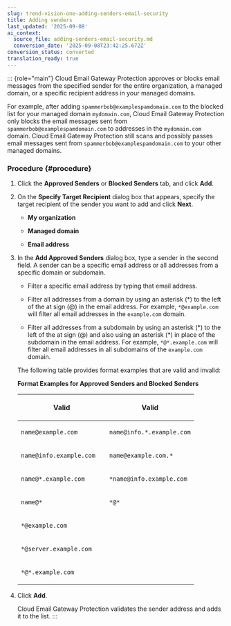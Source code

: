 ```yaml
---
slug: trend-vision-one-adding-senders-email-security
title: Adding senders
last_updated: '2025-09-08'
ai_context:
  source_file: adding-senders-email-security.md
  conversion_date: '2025-09-08T23:42:25.672Z'
conversion_status: converted
translation_ready: true
---
```


::: {role="main"}
Cloud Email Gateway Protection approves or blocks email messages from the specified sender for the entire organization, a managed domain, or a specific recipient address in your managed domains.

For example, after adding `spammerbob@examplespamdomain.com` to the blocked list for your managed domain `mydomain.com`, Cloud Email Gateway Protection only blocks the email messages sent from `spammerbob@examplespamdomain.com` to addresses in the `mydomain.com` domain. Cloud Email Gateway Protection still scans and possibly passes email messages sent from `spammerbob@examplespamdomain.com` to your other managed domains.

### Procedure {#procedure}

1.  Click the **Approved Senders** or **Blocked Senders** tab, and click **Add**.

2.  On the **Specify Target Recipient** dialog box that appears, specify the target recipient of the sender you want to add and click **Next**.

    - **My organization**

    - **Managed domain**

    - **Email address**

3.  In the **Add Approved Senders** dialog box, type a sender in the second field. A sender can be a specific email address or all addresses from a specific domain or subdomain.

    - Filter a specific email address by typing that email address.

    - Filter all addresses from a domain by using an asterisk (\*) to the left of the at sign (@) in the email address. For example, `*@example.com` will filter all email addresses in the `example.com` domain.

    - Filter all addresses from a subdomain by using an asterisk (\*) to the left of the at sign (@) and also using an asterisk (\*) in place of the subdomain in the email address. For example, `*@*.example.com` will filter all email addresses in all subdomains of the `example.com` domain.

    The following table provides format examples that are valid and invalid:

    **Format Examples for Approved Senders and Blocked Senders**

    <table>
    <colgroup>
    <col style="width: 50%" />
    <col style="width: 50%" />
    </colgroup>
    <thead>
    <tr>
    <th><p>Valid</p></th>
    <th><p>Valid</p></th>
    </tr>
    </thead>
    <tbody>
    <tr>
    <td><p><code>name@example.com</code></p></td>
    <td><p><code>name@info.*.example.com</code></p></td>
    </tr>
    <tr>
    <td><p><code>name@info.example.com</code></p></td>
    <td><code>name@example.com.*</code></td>
    </tr>
    <tr>
    <td><p><code>name@*.example.com</code></p></td>
    <td><p><code>*name@info.example.com</code></p></td>
    </tr>
    <tr>
    <td><p><code>name@*</code></p></td>
    <td><p><code>*@*</code></p></td>
    </tr>
    <tr>
    <td><p><code>*@example.com</code></p></td>
    <td></td>
    </tr>
    <tr>
    <td><p><code>*@server.example.com</code></p></td>
    <td></td>
    </tr>
    <tr>
    <td><p><code>*@*.example.com</code></p></td>
    <td></td>
    </tr>
    </tbody>
    </table>

4.  Click **Add**.

    Cloud Email Gateway Protection validates the sender address and adds it to the list.
:::
